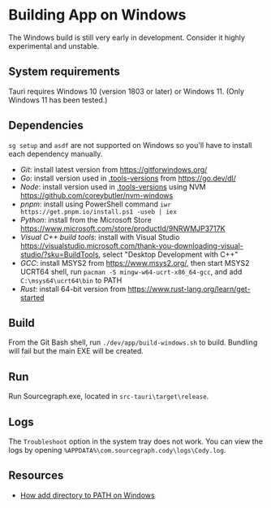 # Building App on Windows

The Windows build is still very early in development. Consider it highly experimental and unstable. 

## System requirements

Tauri requires Windows 10 (version 1803 or later) or Windows 11. (Only Windows 11 has been tested.)

## Dependencies

`sg setup` and `asdf` are not supported on Windows so you'll have to install each dependency manually.

- *Git*: install latest version from https://gitforwindows.org/
- *Go*: install version used in [.tools-versions](https://sourcegraph.com/github.com/sourcegraph/sourcegraph/-/blob/.tool-versions) from https://go.dev/dl/
- *Node*: install version used in [.tools-versions](https://sourcegraph.com/github.com/sourcegraph/sourcegraph/-/blob/.tool-versions) using NVM https://github.com/coreybutler/nvm-windows
- *pnpm*: install using PowerShell command `iwr https://get.pnpm.io/install.ps1 -useb | iex`
- *Python*: install from the Microsoft Store https://www.microsoft.com/store/productId/9NRWMJP3717K
- *Visual C++ build tools*: install with Visual Studio https://visualstudio.microsoft.com/thank-you-downloading-visual-studio/?sku=BuildTools, select "Desktop Development with C++"
- *GCC*: install MSYS2 from https://www.msys2.org/, then start MSYS2 UCRT64 shell, run `pacman -S mingw-w64-ucrt-x86_64-gcc`, and add `C:\msys64\ucrt64\bin` to PATH
- *Rust*: install 64-bit version from https://www.rust-lang.org/learn/get-started

## Build

From the Git Bash shell, run `./dev/app/build-windows.sh` to build. Bundling will fail but the main EXE will be created.

## Run

Run Sourcegraph.exe, located in `src-tauri\target\release`.

## Logs

The `Troubleshoot` option in the system tray does not work. You can view the logs by opening `%APPDATA%\com.sourcegraph.cody\logs\Cody.log`.

## Resources

- [How add directory to PATH on Windows](https://windowsloop.com/how-to-add-to-windows-path/)
